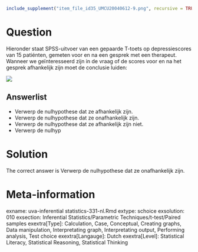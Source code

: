 ```r
include_supplement("item_file_id35_UMCU20040612-9.png", recursive = TRUE)
```
Question
========

Hieronder staat SPSS-uitvoer van een gepaarde T-toets op depressiescores van 15 patiénten, gemeten voor en na een gesprek met een therapeut. Wanneer we geïnteresseerd zijn in de vraag of de scores voor en na het gesprek afhankelijk zijn moet de conclusie luiden:


![](item_file_id35_UMCU20040612-9.png)

Answerlist
----------
* Verwerp de nulhypothese dat ze afhankelijk zijn.
* Verwerp de nulhypothese dat ze onafhankelijk zijn.
* Verwerp de nulhypothese dat ze afhankelijk zijn niet.
* Verwerp de nulhyp

Solution
========

The correct answer is  Verwerp de nulhypothese dat ze onafhankelijk zijn.

Meta-information
================
exname: uva-inferential statistics-331-nl.Rmd
extype: schoice
exsolution: 010
exsection: Inferential Statistics/Parametric Techniques/t-test/Paired samples
exextra[Type]: Calculation, Case, Conceptual, Creating graphs, Data manipulation, Interpretating graph, Interpretating output, Performing analysis, Test choice
exextra[Langauge]: Dutch
exextra[Level]: Statistical Literacy, Statistical Reasoning, Statistical Thinking
